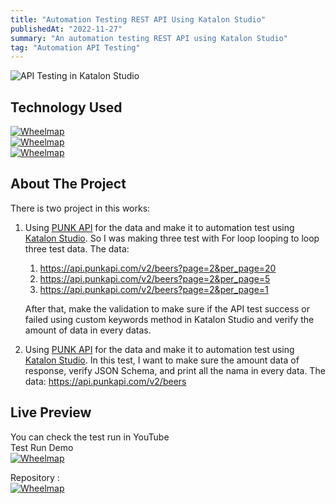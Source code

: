 ```yaml
---
title: "Automation Testing REST API Using Katalon Studio"
publishedAt: "2022-11-27"
summary: "An automation testing REST API using Katalon Studio"
tag: "Automation API Testing"
---
```


![API Testing in Katalon Studio](/apiKatalon.jpg)

## Technology Used

[![Wheelmap](https://img.shields.io/badge/json-5E5C5C?style=for-the-badge&logo=json&logoColor=white)](https://jsonpathfinder.com/)<br/>
[![Wheelmap](https://img.shields.io/badge/Postman-FF6C37?style=for-the-badge&logo=Postman&logoColor=white)](https://www.postman.com/)<br/>
[![Wheelmap](https://img.shields.io/badge/apache%20Groovy-4298B8?style=for-the-badge&logo=apachegroovy&logoColor=white)](https://groovy-lang.org/)

## About The Project

There is two project in this works:

1. Using [PUNK API](https://punkapi.com/documentation/v2) for the data and make it to automation test using [Katalon Studio](https://katalon.com/). So I was making three test with For loop looping to loop three test data.
   The data:

   1. https://api.punkapi.com/v2/beers?page=2&per_page=20
   2. https://api.punkapi.com/v2/beers?page=2&per_page=5
   3. https://api.punkapi.com/v2/beers?page=2&per_page=1<br/>

   After that, make the validation to make sure if the API test success or failed using custom keywords method in Katalon Studio and verify the amount of data in every datas.

2. Using [PUNK API](https://punkapi.com/documentation/v2) for the data and make it to automation test using [Katalon Studio](https://katalon.com/). In this test, I want to make sure the amount data of response, verify JSON Schema, and print all the nama in every data.
   The data: https://api.punkapi.com/v2/beers

## Live Preview

You can check the test run in YouTube<br/>
Test Run Demo<br/>
[![Wheelmap](https://img.shields.io/badge/YouTube-FF0000?style=for-the-badge&logo=youtube&logoColor=white)](https://youtu.be/liHGX1Ylkf0?t=129)

Repository :<br/>
[![Wheelmap](https://img.shields.io/badge/GitHub-100000?style=for-the-badge&logo=github&logoColor=white)](https://github.com/restufff/selenium_automation_testing_web)

